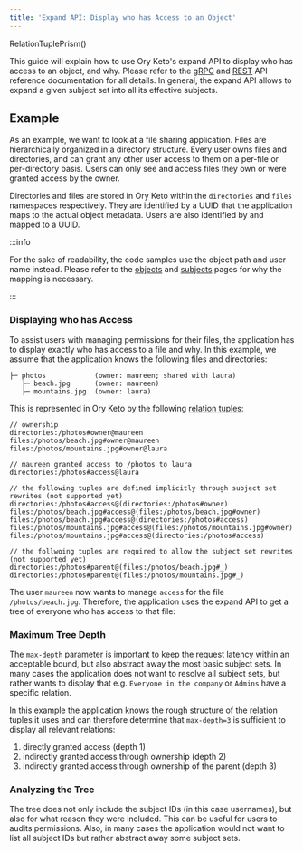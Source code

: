 ```yaml
---
title: 'Expand API: Display who has Access to an Object'
---
```


RelationTuplePrism()

This guide will explain how to use Ory Keto's expand API to display who has
access to an object, and why. Please refer to the
[gRPC](../reference/proto-api.mdx) and [REST](../reference/rest-api.mdx) API
reference documentation for all details. In general, the expand API allows to
expand a given subject set into all its effective subjects.

## Example

As an example, we want to look at a file sharing application. Files are
hierarchically organized in a directory structure. Every user owns files and
directories, and can grant any other user access to them on a per-file or
per-directory basis. Users can only see and access files they own or were
granted access by the owner.

Directories and files are stored in Ory Keto within the `directories` and
`files` namespaces respectively. They are identified by a UUID that the
application maps to the actual object metadata. Users are also identified by and
mapped to a UUID.

:::info

For the sake of readability, the code samples use the object path and user name
instead. Please refer to the [objects](../concepts/objects.mdx) and
[subjects](../concepts/subjects.mdx) pages for why the mapping is necessary.

:::

### Displaying who has Access

To assist users with managing permissions for their files, the application has
to display exactly who has access to a file and why. In this example, we assume
that the application knows the following files and directories:

```
├─ photos            (owner: maureen; shared with laura)
   ├─ beach.jpg      (owner: maureen)
   ├─ mountains.jpg  (owner: laura)
```

This is represented in Ory Keto by the following
[relation tuples](../concepts/relation-tuples.mdx):

```keto-relation-tuples
// ownership
directories:/photos#owner@maureen
files:/photos/beach.jpg#owner@maureen
files:/photos/mountains.jpg#owner@laura

// maureen granted access to /photos to laura
directories:/photos#access@laura

// the following tuples are defined implicitly through subject set rewrites (not supported yet)
directories:/photos#access@(directories:/photos#owner)
files:/photos/beach.jpg#access@(files:/photos/beach.jpg#owner)
files:/photos/beach.jpg#access@(directories:/photos#access)
files:/photos/mountains.jpg#access@(files:/photos/mountains.jpg#owner)
files:/photos/mountains.jpg#access@(directories:/photos#access)

// the follwoing tuples are required to allow the subject set rewrites (not supported yet)
directories:/photos#parent@(files:/photos/beach.jpg#_)
directories:/photos#parent@(files:/photos/mountains.jpg#_)
```

The user `maureen` now wants to manage `access` for the file
`/photos/beach.jpg`. Therefore, the application uses the expand API to get a
tree of everyone who has access to that file:

<CodeTabs
  sampleId="expand-api-display-access/01-expand-beach"
  version="zanzibar"
/>

### Maximum Tree Depth

The `max-depth` parameter is important to keep the request latency within an
acceptable bound, but also abstract away the most basic subject sets. In many
cases the application does not want to resolve all subject sets, but rather
wants to display that e.g. `Everyone in the company` or `Admins` have a specific
relation.

In this example the application knows the rough structure of the relation tuples
it uses and can therefore determine that `max-depth=3` is sufficient to display
all relevant relations:

1. directly granted access (depth 1)
2. indirectly granted access through ownership (depth 2)
3. indirectly granted access through ownership of the parent (depth 3)

### Analyzing the Tree

The tree does not only include the subject IDs (in this case usernames), but
also for what reason they were included. This can be useful for users to audits
permissions. Also, in many cases the application would not want to list all
subject IDs but rather abstract away some subject sets.
